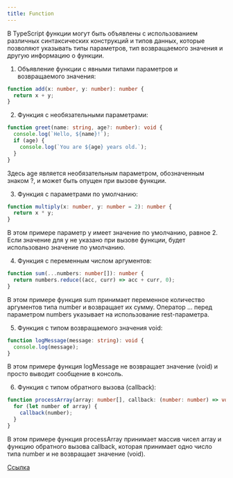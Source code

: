 ```yaml
---
title: Function
---
```



В TypeScript функции могут быть объявлены с использованием различных синтаксических конструкций и типов данных, которые позволяют указывать типы параметров, тип возвращаемого значения и другую информацию о функции.

1. Объявление функции с явными типами параметров и возвращаемого значения:

```typescript
function add(x: number, y: number): number {
  return x + y;
}
```

2. Функция с необязательными параметрами:

```typescript
function greet(name: string, age?: number): void {
  console.log(`Hello, ${name}!`);
  if (age) {
    console.log(`You are ${age} years old.`);
  }
}
```
Здесь age является необязательным параметром, обозначенным знаком ?, и может быть опущен при вызове функции.

3. Функция с параметрами по умолчанию:

```typescript
function multiply(x: number, y: number = 2): number {
  return x * y;
}
```
В этом примере параметр y имеет значение по умолчанию, равное 2. Если значение для y не указано при вызове функции, будет использовано значение по умолчанию.

4. Функция с переменным числом аргументов:

```typescript
function sum(...numbers: number[]): number {
  return numbers.reduce((acc, curr) => acc + curr, 0);
}
```
В этом примере функция sum принимает переменное количество аргументов типа number и возвращает их сумму. Оператор ... перед параметром numbers указывает на использование rest-параметра.

5. Функция с типом возвращаемого значения void:

```typescript
function logMessage(message: string): void {
  console.log(message);
}
```
В этом примере функция logMessage не возвращает значение (void) и просто выводит сообщение в консоль.

6. Функция с типом обратного вызова (callback):

```typescript
function processArray(array: number[], callback: (number: number) => void): void {
  for (let number of array) {
    callback(number);
  }
}
```
В этом примере функция processArray принимает массив чисел array и функцию обратного вызова callback, которая принимает одно число типа number и не возвращает значение (void).

[Ссылка](https://metanit.com/web/typescript/2.2.php)